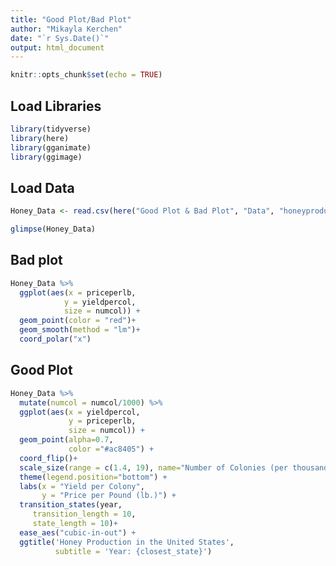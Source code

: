 ```yaml
---
title: "Good Plot/Bad Plot"
author: "Mikayla Kerchen"
date: "`r Sys.Date()`"
output: html_document
---
```


```r
knitr::opts_chunk$set(echo = TRUE)
```

## Load Libraries
```r
library(tidyverse)
library(here)
library(gganimate)
library(ggimage)
```

## Load Data
```r
Honey_Data <- read.csv(here("Good Plot & Bad Plot", "Data", "honeyproduction.csv"))

glimpse(Honey_Data)
```


## Bad plot

```r
Honey_Data %>%
  ggplot(aes(x = priceperlb,
            y = yieldpercol,
            size = numcol)) + 
  geom_point(color = "red")+ 
  geom_smooth(method = "lm")+ 
  coord_polar("x")
```

## Good Plot

```r
Honey_Data %>%
  mutate(numcol = numcol/1000) %>%
  ggplot(aes(x = yieldpercol,
             y = priceperlb,
             size = numcol)) +
  geom_point(alpha=0.7,
             color ="#ac8405") +
  coord_flip()+
  scale_size(range = c(1.4, 19), name="Number of Colonies (per thousand)") +
  theme(legend.position="bottom") +
  labs(x = "Yield per Colony",
       y = "Price per Pound (lb.)") +
  transition_states(year,
     transition_length = 10, 
     state_length = 10)+
  ease_aes("cubic-in-out") +
  ggtitle('Honey Production in the United States',
          subtitle = 'Year: {closest_state}')
```


